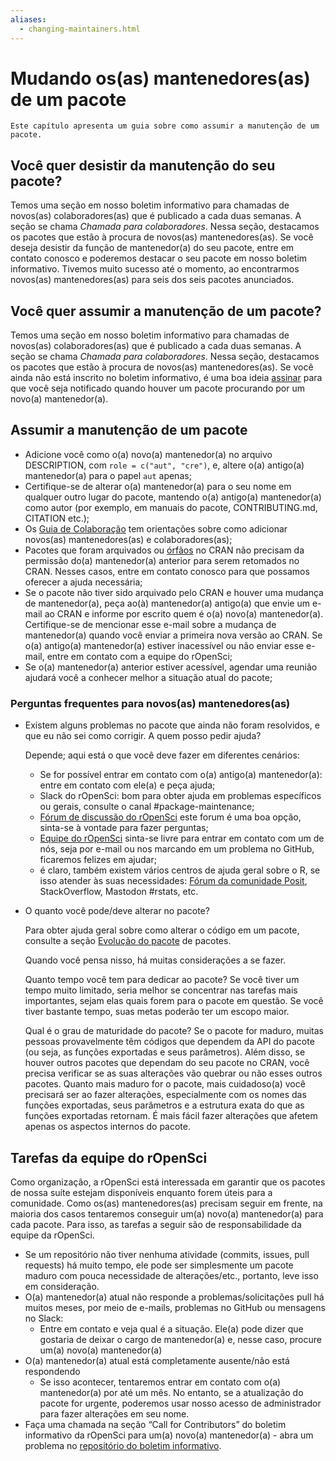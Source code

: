 ```yaml
---
aliases: 
  - changing-maintainers.html
---
```


# Mudando os(as) mantenedores(as) de um pacote {#changing-maintainers}

```block
Este capítulo apresenta um guia sobre como assumir a manutenção de um pacote.
```

## Você quer desistir da manutenção do seu pacote? {#do-you-want-to-give-up-maintenance-of-your-package}

Temos uma seção em nosso boletim informativo para chamadas de novos(as) colaboradores(as) que é publicado a cada duas semanas. A seção se chama *Chamada para colaboradores*. Nessa seção, destacamos os pacotes que estão à procura de novos(as) mantenedores(as). Se você deseja desistir da função de mantenedor(a) do seu pacote, entre em contato conosco e poderemos destacar o seu pacote em nosso boletim informativo. Tivemos muito sucesso até o momento, ao encontrarmos novos(as) mantenedores(as) para seis dos seis pacotes anunciados.

## Você quer assumir a manutenção de um pacote? {#do-you-want-to-take-over-maintenance-of-a-package}

Temos uma seção em nosso boletim informativo para chamadas de novos(as) colaboradores(as) que é publicado a cada duas semanas. A seção se chama *Chamada para colaboradores*. Nessa seção, destacamos os pacotes que estão à procura de novos(as) mantenedores(as). Se você ainda não está inscrito no boletim informativo, é uma boa ideia [assinar](https://news.ropensci.org/) para que você seja notificado quando houver um pacote procurando por um novo(a) mantenedor(a).

## Assumir a manutenção de um pacote {#taking-over-maintenance-of-a-package}

- Adicione você como o(a) novo(a) mantenedor(a) no arquivo DESCRIPTION, com `role = c("aut", "cre")`, e, altere o(a) antigo(a) mantenedor(a) para o papel `aut` apenas;
- Certifique-se de alterar o(a) mantenedor(a) para o seu nome em qualquer outro lugar do pacote, mantendo o(a) antigo(a) mantenedor(a) como autor (por exemplo, em manuais do pacote, CONTRIBUTING.md, CITATION etc.);
- Os [Guia de Colaboração](#collaboration) tem orientações sobre como adicionar novos(as) mantenedores(as) e colaboradores(as);
- Pacotes que foram arquivados ou [órfãos][orphaned] no CRAN não precisam da permissão do(a) mantenedor(a) anterior para serem retomados no CRAN. Nesses casos, entre em contato conosco para que possamos oferecer a ajuda necessária;
- Se o pacote não tiver sido arquivado pelo CRAN e houver uma mudança de mantenedor(a), peça ao(à) mantenedor(a) antigo(a) que envie um e-mail ao CRAN e informe por escrito quem é o(a) novo(a) mantenedor(a). Certifique-se de mencionar esse e-mail sobre a mudança de mantenedor(a) quando você enviar a primeira nova versão ao CRAN. Se o(a) antigo(a) mantenedor(a) estiver inacessível ou não enviar esse e-mail, entre em contato com a equipe do rOpenSci;
- Se o(a) mantenedor(a) anterior estiver acessível, agendar uma reunião ajudará você a conhecer melhor a situação atual do pacote;

### Perguntas frequentes para novos(as) mantenedores(as) {#faq-for-new-maintainers}

- Existem alguns problemas no pacote que ainda não foram resolvidos, e que eu não sei como corrigir. A quem posso pedir ajuda?
  
  Depende; aqui está o que você deve fazer em diferentes cenários:
  
  - Se for possível entrar em contato com o(a) antigo(a) mantenedor(a): entre em contato com ele(a) e peça ajuda;
  - Slack do rOpenSci: bom para obter ajuda em problemas específicos ou gerais, consulte o canal #package-maintenance;
  - [Fórum de discussão do rOpenSci](https://discuss.ropensci.org/c/package-development/29) este forum é uma boa opção, sinta-se à vontade para fazer perguntas;
  - [Equipe do rOpenSci](https://ropensci.org/about/#team) sinta-se livre para entrar em contato com um de nós, seja por e-mail ou nos marcando em um problema no GitHub, ficaremos felizes em ajudar;
  - é claro, também existem vários centros de ajuda geral sobre o R, se isso atender às suas necessidades: [Fórum da comunidade Posit](https://community.rstudio.com/), StackOverflow, Mastodon #rstats, etc.

- O quanto você pode/deve alterar no pacote?
  
  Para obter ajuda geral sobre como alterar o código em um pacote, consulte a seção [Evolução do pacote](#evolution)
  de pacotes.
  
  Quando você pensa nisso, há muitas considerações a se fazer.
  
  Quanto tempo você tem para dedicar ao pacote? Se você tiver um tempo muito limitado, seria melhor se concentrar nas tarefas mais importantes, sejam elas quais forem para o pacote em questão. Se você tiver bastante tempo, suas metas poderão ter um escopo maior.
  
  Qual é o grau de maturidade do pacote? Se o pacote for maduro, muitas pessoas provavelmente têm códigos que dependem da API do pacote (ou seja, as funções exportadas e seus parâmetros). Além disso, se houver outros pacotes que dependam do seu pacote no CRAN, você precisa verificar se as suas alterações vão quebrar ou não esses outros pacotes. Quanto mais maduro for o pacote, mais cuidadoso(a) você precisará ser ao fazer alterações, especialmente com os nomes das funções exportadas, seus parâmetros e a estrutura exata do que as funções exportadas retornam. É mais fácil fazer alterações que afetem apenas os aspectos internos do pacote.

## Tarefas da equipe do rOpenSci {#tasks-for-ropensci-staff}

Como organização, a rOpenSci está interessada em garantir que os pacotes de nossa suíte estejam disponíveis enquanto forem úteis para a comunidade. Como os(as) mantenedores(as) precisam seguir em frente, na maioria dos casos tentaremos conseguir um(a) novo(a) mantenedor(a) para cada pacote. Para isso, as tarefas a seguir são de responsabilidade da equipe da rOpenSci.

- Se um repositório não tiver nenhuma atividade (commits, issues, pull requests) há muito tempo, ele pode ser simplesmente um pacote maduro com pouca necessidade de alterações/etc., portanto, leve isso em consideração.
- O(a) mantenedor(a) atual não responde a problemas/solicitações pull há muitos meses, por meio de e-mails, problemas no GitHub ou mensagens no Slack:
  - Entre em contato e veja qual é a situação. Ele(a) pode dizer que gostaria de deixar o cargo de mantenedor(a) e, nesse caso, procure um(a) novo(a) mantenedor(a)
- O(a) mantenedor(a) atual está completamente ausente/não está respondendo
  - Se isso acontecer, tentaremos entrar em contato com o(a) mantenedor(a) por até um mês. No entanto, se a atualização do pacote for urgente, poderemos usar nosso acesso de administrador para fazer alterações em seu nome.
- Faça uma chamada na seção "Call for Contributors" do boletim informativo da rOpenSci para um(a) novo(a) mantenedor(a) - abra um problema no [repositório do boletim informativo](https://github.com/ropensci/monthly/).

[orphaned]: https://cran.r-project.org/src/contrib/Orphaned/README



